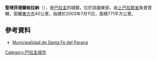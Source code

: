 '''聖塔菲德爾帕拉納'''（{{lang-es|Santa Fe del Paraná}}），是[[巴拉圭|巴拉圭]]的城鎮，位於該國東部，由[[上巴拉那省|上巴拉那省]]負責管轄，距離[[東方市_(巴拉圭)|東方市]]40公里，始建於2003年7月11日，面積771平方公里。

==參考資料==
*[http://www.santafedelparana.gov.py/ Municipalidad de Santa Fe del Paraná] {{Wayback|url=http://www.santafedelparana.gov.py/ |date=20210123232844 }}

{{Coord|25|13|30|S|54|42|0|W|display=title}}

{{Paraguay-geo-stub}}
[[Category:巴拉圭城市|Category:巴拉圭城市]]